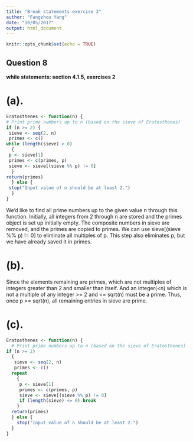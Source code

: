 ```yaml
---
title: "Break statements exercise 2"
author: "Fangzhou Yang"
date: "10/05/2017"
output: html_document
---
```


```r
knitr::opts_chunk$set(echo = TRUE)
```

## Question 8
**while statements: section 4.1.5, exercises 2**

# (a).
```r
Eratosthenes <- function(n) {
# Print prime numbers up to n (based on the sieve of Eratosthenes)
if (n >= 2) {
 sieve <- seq(2, n)
 primes <- c()
while (length(sieve) > 0) 
  {
 p <- sieve[1]
 primes <- c(primes, p)
 sieve <- sieve[(sieve %% p) != 0]
  }
return(primes)
  } else {
 stop("Input value of n should be at least 2.")
  }
}
```
We'd like to find all prime numbers up to the given value n through this function. Initially, all
integers from 2 through n are stored and the primes object is set up initially empty. The composite numbers in sieve are removed, and the primes are copied to primes. We can use sieve[(sieve %% p) != 0] to eliminate all multiples of p. This step also eliminates p, but we have already saved it in primes.


# (b).
Since the elements remaining are primes, which are not multiples of integers greater than 2 and smaller than itself. And an integer(<n) which is not a multiple of any integer >= 2 and <= sqrt(n) must be a prime. 
Thus, once p >= sqrt(n), all remaining entries in sieve are prime.


# (c).
```r
Eratosthenes <- function(n) {
  # Print prime numbers up to n (based on the sieve of Eratosthenes)
if (n >= 2) 
  {
   sieve <- seq(2, n)
   primes <- c()
  repeat
    {
     p <- sieve[1]
     primes <- c(primes, p)
     sieve <- sieve[(sieve %% p) != 0]
     if (length(sieve) <= 0) break
    }
  return(primes)
  } else {
    stop("Input value of n should be at least 2.")
  }
}

```

